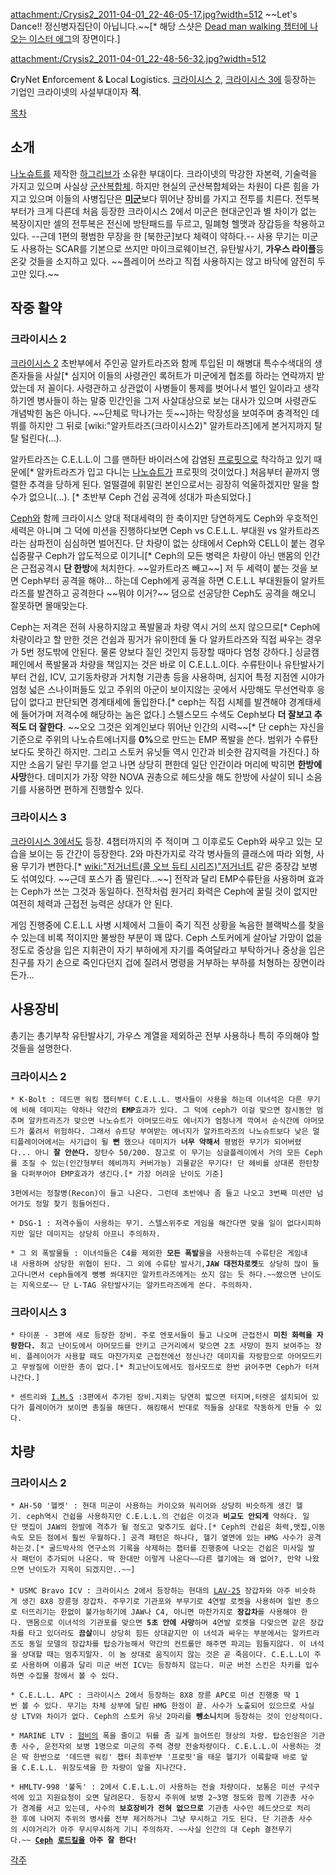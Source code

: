 attachment:/Crysis2_2011-04-01_22-46-05-17.jpg?width=512
~~Let's Dance!! 정신병자집단이 아닙니다.~~[* 해당 스샷은 [http://www.youtube.com/watch?v=uUXlCH1stNc Dead man walking 챕터에 나오는 이스터 에그]의 장면이다.]

attachment:/Crysis2_2011-04-01_22-48-56-32.jpg?width=512

'''C'''ryNet '''E'''nforcement & '''L'''ocal '''L'''ogistics. [[크라이시스 2]], [[크라이시스 3]]에 등장하는 기업인 크라이넷의 사설부대이자 '''적'''.

[[목차]]

== 소개 ==
[[나노슈트]]를 제작한 [[하그리브]]가 소유한 부대이다. 크라이넷의 막강한 자본력, 기술력을 가지고 있으며 사실상 [[군산복합체]]. 하지만 현실의 군산복합체와는 차원이 다른 힘을 가지고 있으며 이들의 사병집단은 '''[[미군]]'''보다 뛰어난 장비를 가지고 전투를 치른다. 전투복 부터가 크게 다른데 처음 등장한 크라이시스 2에서 미군은 현대군인과 별 차이가 없는 복장이지만 셀의 전투복은 전신에 방탄패드를 두르고, 밀폐형 헬맷과 장갑등을 착용하고 있다. --근데 1편의 평범한 무장을 한 [북한군]보다 체력이 약하다.-- 사용 무기는 미군도 사용하는 SCAR를 기본으로 쓰지만 마이크로웨이브건, 유탄발사기, '''가우스 라이플'''등 온갖 것들을 소지하고 있다. ~~플레이어 쓰라고 직접 사용하지는 않고 바닥에 얌전히 두고만 있다.~~

== 작중 활약 ==
=== 크라이시스 2 ===
[[크라이시스 2]] 초반부에서 주인공 알카트라즈와 함께 투입된 미 해병대 특수수색대의 생존자들을 사살[* 심지어 이들의 사령관인 록허트가 미군에게 협조를 하라는 연락까지 받았는데 저 꼴이다. 사령관하고 상관없이 사병들이 통제를 벗어나서 벌인 일이라고 생각하기엔 병사들이 하는 말중 민간인을 그저 사살대상으로 보는 대사가 있으며 사령관도 개념박힌 놈은 아니다. ~~단체로 막나가는 듯~~]하는 막장성을 보여주며 충격적인 데뷔를 하지만 그 뒤로 [wiki:"알카트라즈(크라이시스2)" 알카트라즈]에게 본거지까지 탈탈 털린다(...).

알카트라즈는 C.E.L.L.이 그를 맨하탄 바이러스에 감염된 [[프로핏]]으로 착각하고 있기 때문에[* 알카트라즈가 입고 다니는 [[나노슈트]]가 프로핏의 것이었다.] 처음부터 끝까지 맹렬한 추격을 당하게 된다. 얼떨결에 휘말린 본인으로서는 굉장히 억울하겠지만 말을 할 수가 없으니(...). [* 초반부 Ceph 건쉽 공격에 성대가 파손되었다.]

[[Ceph]]와 함께 크라이시스 양대 적대세력의 한 축이지만 당연하게도 Ceph와 우호적인 세력은 아니며 그 덕에 미션을 진행하다보면 Ceph vs C.E.L.L. 부대원 vs 알카트라즈 라는 삼파전이 심심하면 벌어진다. 단 차량이 없는 상태에서 Ceph와 CELL이 붙는 경우 십중팔구 Ceph가 압도적으로 이기니[* Ceph의 모든 병력은 차량이 아닌 맨몸의 인간은 근접공격시 '''단 한방'''에 처치한다. ~~알카트라즈 빼고~~] 저 두 세력이 붙는 것을 보면 Ceph부터 공격을 해야... 하는데 Ceph에게 공격을 하면 C.E.L.L 부대원들이 알카트라즈를 발견하고 공격한다 ~~뭐야 이거?~~ 덤으로 선공당한 Ceph도 공격을 해오니 잘못하면 몰매맞는다.

Ceph는 저격은 전혀 사용하지않고 폭발물과 차량 역시 거의 쓰지 않으므로[* Ceph에 차량이라고 할 만한 것은 건쉽과 핑거가 유이한데 둘 다 알카트라즈와 직접 싸우는 경우가 5번 정도밖에 안된다. 물론 양보다 질인 것인지 등장할 때마다 엄청 강하다.] 싱글캠페인에서 폭발물과 차량을 책임지는 것은 바로 이 C.E.L.L.이다. 수류탄이나 유탄발사기부터 건쉽, ICV, 고기동차량과 거치형 기관총 등을 사용하며, 심지어 특정 지점엔 시야가 엄청 넓은 스나이퍼들도 있고 주위의 아군이 보이지않는 곳에서 사망해도 무선연락후 응답이 없다고 판단되면 경계태세에 돌입한다.[* ceph는 직접 시체를 발견해야 경계태세에 들어가며 저격수에 해당하는 놈은 없다.] 스텔스모드 수색도 Ceph보다 '''더 잘보고 추적도 더 잘한다'''. ~~오오 그것은 외계인보다 뛰어난 인간의 시력~~[* 단 ceph는 자신을 기준으로 주위의 나노슈트에너지를 '''0%'''으로 만드는 EMP 폭발을 쓴다. 범위가 수류탄보다도 못하긴 하지만. 그리고 스토커 유닛들 역시 인간과 비슷한 감지력을 가진다.] 하지만 소음기 달린 무기를 얻고 나면 상당히 편한데 일단 인간이라 머리에 박히면 '''한방에 사망'''한다. 데미지가 가장 약한 NOVA 권총으로 헤드샷을 해도 한방에 사살이 되니 소음기를 사용하면 편하게 진행할수 있다.

=== 크라이시스 3 ===
[[크라이시스 3]]에서도 등장. 4챕터까지의 주 적이며 그 이후로도 Ceph와 싸우고 있는 모습을 보이는 등 간간이 등장한다. 2와 마찬가지로 각각 병사들의 클래스에 따라 외형, 사용 무기가 변한다.[* [[wiki:"저거너트(콜 오브 듀티 시리즈)"저거너트]] 같은 중장갑 보병도 섞여있다. ~~근데 포스가 좀 딸린다...~~] 전작과 달리 EMP수류탄을 사용하며 효과는 Ceph가 쓰는 그것과 동일하다. 전작처럼 원거리 화력은 Ceph에 꿀릴 것이 없지만 여전히 체력과 근접전 능력은 상대가 안 된다. 

게임 진행중에 C.E.L.L 사병 시체에서 그들이 죽기 직전 상황을 녹음한 블랙박스를 찾을 수 있는데 비록 적이지만 불쌍한 부분이 꽤 많다. Ceph 스토커에게 살아날 가망이 없을 정도로 중상을 입은 지휘관이 자기 부하에게 자기를 죽여달라고 부탁하거나 중상을 입은 친구를 자기 손으로 죽인다던지 겁에 질려서 명령을 거부하는 부하를 처형하는 장면이라든가...

== 사용장비 ==
총기는 총기부착 유탄발사기, 가우스 계열을 제외하곤 전부 사용하나 특히 주의해야 할 것들을 설명한다.

=== 크라이시스 2 ===
 * K-Bolt : 데드맨 워킹 챕터부터 C.E.L.L. 병사들이 사용을 하는데 이녀석은 다른 무기에 비해 데미지는 약하나 약간의 '''EMP'''효과가 있다. 그 덕에 ceph가 이걸 맞으면 잠시동안 멈추며 알카트라즈가 맞으면 나노슈트가 아머모드라도 에너지가 엄청나게 깍여서 순식간에 아머모드가 풀려서 위험하다. 그래서 슈트당 부여받는 에너지가 알카트라즈의 나노슈트보다 낮은 멀티플레이어에서는 사기급이 될 '''뻔''' 했으나 데미지가 '''너무 약해서''' 평범한 무기가 되어버렸다... 아니 '''잘 안쓴다.''' 장탄수 50/200. 참고로 이 무기는 싱글플레이에서 거의 모든 Ceph를 조질 수 있는(인간형부터 헤비까지 커버가능) 괴물같은 무기다! 단 헤비를 상대론 한탄창을 다퍼부어야 EMP효과가 생긴다.[* 가장 어려운 난이도 기준]

 3편에서는 정찰병(Recon)이 들고 나온다. 그런데 초반에나 좀 들고 나오고 3번째 미션만 넘어가도 정말 찾기 힘들어진다.

 * DSG-1 : 저격수들이 사용하는 무기. 스텔스위주로 게임을 해간다면 맞을 일이 없다시피하지만 일단 데미지는 상당히 아프니 주의하자.

 * 그 외 폭발물들 : 이녀석들은 C4를 제외한 '''모든 폭발'''물을 사용하는데 수류탄은 게임내내 사용하며 상당한 위협이 된다. 그 외에 수류탄 발사기,'''JAW 대전차로켓'''도 상당히 많이 들고다니면서 ceph들에게 뻥뻥 쏴대지만 알카트라즈에게는 쏘지 않는 듯 하다.~~쐈으면 난이도는 지옥으로~~ 단 L-TAG 유탄발사기는 알카트라즈에게 쏜다. 주의하자.

=== 크라이시스 3 ===
 * 타이푼 - 3편에 새로 등장한 장비. 주로 엔포서들이 들고 나오며 근접전시 '''미친 화력을 자랑한다.''' 최고 난이도에서 아머모드를 안키고 근거리에서 맞으면 2초 사망이 뭔지 보여주는 장비. 플레이어가 사용할 때도 마찬가지로 근접전에선 정신나간 데미지를 자랑함으로 아머모드키고 무쌍질에 이만한 총이 없다.[* 최고난이도에서도 점사모드로 한번 긁어주면 Ceph가 터져나간다.]

 * 센트리와 [[I.M.S]] :3편에서 추가된 장비.지뢰는 당연히 밟으면 터지며,터렛은 설치되어 있다가 플레이어가 보이면 총질을 해댄다. 해킹해서 반대로 적들을 상대로 작동하게 만들 수 있다.

== 차량 ==
=== 크라이시스 2 ===
 * AH-50 '헬켓' : 현대 미군이 사용하는 카이오와 워리어와 상당히 비슷하게 생긴 헬기. ceph역시 건쉽을 사용하지만 C.E.L.L.의 건쉽은 이것과 '''비교도 안되게''' 약하다. 일단 맷집이 JAW의 한발에 격추가 될 정도고 맞추기도 쉽다.[* Ceph의 건쉽은 화력,맷집,이동속도 모든 점에서 훨씬 우월하다.] 공격 패턴은 하나다, 헬기 옆면에 있는 HMG 사수가 공격하는것.[* 굴드박사의 연구소의 기록을 삭제하는 챕터를 진행중에 나오는 건쉽은 미사일 발사 패턴이 추가되어 나온다. 딱 한대만 이렇게 나온다~~다른 헬기에는 왜 없어?, 만약 나왔으면 난이도가 지옥이 되겠지만..~~]
 
 * USMC Bravo ICV : 크라이시스 2에서 등장하는 현대의 [[LAV-25]] 장갑차와 아주 비슷하게 생긴 8X8 장륜형 장갑차. 주무기로 기관포와 부무기로 4연발 로켓을 사용하며 일반 총으로 터뜨리기는 한없이 불가능하기에 JAW나 C4, 아니면 마찬가지로 '''장갑차'''를 사용해야 한다. 맨몸으로 이녀석의 기관포를 맞으면 '''5초 안에 사망'''하며 4연발 로켓을 다맞으면 같은 장갑차를 타고 있더라도 '''끔살'''이니 상당히 힘든 상대같지만 이 녀석과 싸우는 부분에서는 알카트라즈도 동일 모델의 장갑차를 탑승가능해서 약간의 컨트롤만 해주면 파괴는 힘들지않다. 이 녀석을 상대할 때는 멈추지말자. 이 놈 상대로 움직이지 않는 것은 곧 죽음이다. C.E.L.L이 주로 사용하며 이름과 달리 미군 버전 ICV는 등장하지 않는다. 미군 버전 스킨은 차키를 입수하면 수집물 창에서 볼 수 있다. 

 * C.E.L.L. APC : 크라이시스 2에서 등장하는 8X8 장륜 APC로 미션 진행중 딱 1번 볼 수 있다. 무기는 차체 상부에 달린 HMG 한정이 끝. 사수가 노출되어 있으므로 사실상 LTV와 차이가 없다. Ceph의 스토커 유닛 2마리를 '''뺑소니'''치며 등장하는 것이 인상적이다.

 * MARINE LTV : [[험비]]의 폭을 줄이고 뒤를 좀 길게 늘어뜨린 형상의 차량. 탑승인원은 기관총 사수, 운전자외 보병 1명으로 미군의 주력 경량 전술차량이다. C.E.L.L.이 사용하는 것은 딱 한번으로 '데드맨 워킹' 챕터 최후반부 '프로핏'을 태운 헬기가 이륙할때 바로 앞을 C.E.L.L. 위장도색을 한 차량이 앞을 지나간다. 

 * HMLTV-998 '불독' : 2에서 C.E.L.L.이 사용하는 전술 차량이다. 보통은 미션 구석구석에 있고 지원요청이 오면 달려온다. 등장시 주위에 보병 2~3명 정도와 함께 기관총 사수가 경계를 서고 있는데, 사수의 '''보호장비가 전혀 없으므로''' 기관총 사수만 헤드샷으로 처리한 후에 나머지 주위의 병사를 전부 제거하거나 그냥 무시하고 가도 된다. 단 기관총 사수의 시야거리가 아주 무시무시하게 기니 주의하자. ~~사실 인간의 대 Ceph 결전무기다.~~ '''[[Ceph]] [[로드킬]]을 아주 잘 한다!'''

[[각주]]

